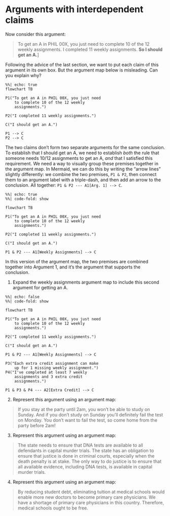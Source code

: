 # Arguments with interdependent claims

Now consider this argument: 

> [To get an A in PHIL 00X, you just need to complete 10 of the 12 weekly assignments.]{.blue} [I completed 11 weekly assignments.]{.red} **So I should get an A.**]

Following the advice of the last section, we want to put each claim of this argument in its own box.  But the argument map below is misleading.  Can you explain why?  

```mermaid
%%| echo: true
flowchart TB

P1("To get an A in PHIL 00X, you just need 
    to complete 10 of the 12 weekly 
    assignments.")

P2("I completed 11 weekly assignments.")

C("I should get an A.")

P1 --> C
P2 --> C
```


The two claims don't form two separate arguments for the same conclusion.  To establish that I should get an A, we need to establish *both* the rule that someone needs 10/12 assignments to get an A, *and* that I satisfied this requirement.  We need a way to visually group these premises together in the argument map.  In Mermaid, we can do this by writing the "arrow lines" slightly differently: we combine the two premises, `P1 & P2`, then connect them to an argument label with a triple-dash, and then add an arrow to the conclusion.  All together: `P1 & P2 --- A1[Arg. 1] --> C`. 

```mermaid
%%| echo: true
%%| code-fold: show

flowchart TB

P1("To get an A in PHIL 00X, you just need 
    to complete 10 of the 12 weekly 
    assignments.")

P2("I completed 11 weekly assignments.")

C("I should get an A.")

P1 & P2 --- A1[Weekly Assignments] --> C
```

In this version of the argument map, the two premises are combined together into Argument 1, and it's the argument that supports the conclusion.  


::: exercises
1. Expand the weekly assignments argument map to include this second argument for getting an A. 

```mermaid
%%| echo: false
%%| code-fold: show

flowchart TB

P1("To get an A in PHIL 00X, you just need 
    to complete 10 of the 12 weekly 
    assignments.")

P2("I completed 11 weekly assignments.")

C("I should get an A.")

P1 & P2 --- A1[Weekly Assignments] --> C

P3("Each extra credit assignment can make
    up for 1 missing weekly assignment.")
P4("I've completed at least 7 weekly 
    assignments and 3 extra credit 
    assignments.") 
    
P1 & P3 & P4 --- A2[Extra Credit] --> C
```

2. Represent this argument using an argument map: 

> If you stay at the party until 2am, you won't be able to study on Sunday.  And if you don't study on Sunday you'll definitely fail the test on Monday.  You don't want to fail the test, so come home from the party before 2am! 

3. Represent this argument using an argument map: 

> The state needs to ensure that DNA tests are available to all defendants in capital murder trials. The state has an obligation to ensure that justice is done in criminal courts, especially when the death penalty is at stake. The only way to do justice is to ensure that all available evidence, including DNA tests, is available in capital murder trials. 

4. Represent this argument using an argument map: 

> By reducing student debt, eliminating tuition at medical schools would enable more new doctors to become primary care physicians. We have a shortage of primary care physicians in this country. Therefore, medical schools ought to be free. 

:::


